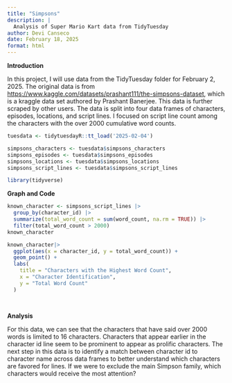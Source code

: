 ```yaml
---
title: "Simpsons"
description: |
  Analysis of Super Mario Kart data from TidyTuesday
author: Devi Canseco
date: February 18, 2025
format: html
---
```


**Introduction**

In this project, I will use data from the TidyTuesday folder for February 2, 2025. The original data is from <https://www.kaggle.com/datasets/prashant111/the-simpsons-dataset>, which is a kraggle data set authored by Prashant Banerjee. This data is further scraped by other users. The data is split into four data frames of characters, episodes, locations, and script lines. I focused on script line count among the characters with the over 2000 cumulative word counts.

```r

tuesdata <- tidytuesdayR::tt_load('2025-02-04')

simpsons_characters <- tuesdata$simpsons_characters
simpsons_episodes <- tuesdata$simpsons_episodes
simpsons_locations <- tuesdata$simpsons_locations
simpsons_script_lines <- tuesdata$simpsons_script_lines

library(tidyverse)
```

**Graph and Code**

```r
known_character <- simpsons_script_lines |>
  group_by(character_id) |>
  summarize(total_word_count = sum(word_count, na.rm = TRUE)) |>
  filter(total_word_count > 2000)
known_character

known_character|>
  ggplot(aes(x = character_id, y = total_word_count)) +
  geom_point() +
  labs(
    title = "Characters with the Highest Word Count",
    x = "Character Identification",
    y = "Total Word Count"
  )

  
```

**Analysis**

For this data, we can see that the characters that have said over 2000 words is limited to 16 characters. Characters that appear earlier in the character id line seem to be prominent to appear as prolific characters. The next step in this data is to identify a match between character id to character name across data frames to better understand which characters are favored for lines. If we were to exclude the main Simpson family, which characters would receive the most attention?
